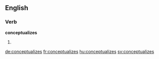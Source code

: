 
==English==

===Verb===
'''conceptualizes'''

# {{third-person singular of|conceptualize}}

[[de:conceptualizes]]
[[fr:conceptualizes]]
[[hu:conceptualizes]]
[[sv:conceptualizes]]